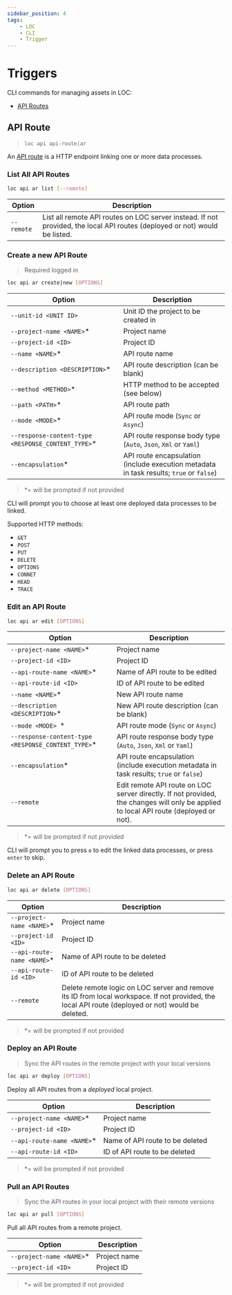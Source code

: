 ```yaml
---
sidebar_position: 4
tags:
    - LOC
    - CLI
    - Trigger
---
```


# Triggers

CLI commands for managing assets in LOC:

-   [API Routes](#api-route)

## API Route

> `loc api api-route|ar`

An [API route](/legacy/0.10/tutorials/create-api-route) is a HTTP endpoint linking one or more data processes.

### List All API Routes

```bash
loc api ar list [--remote]
```

| Option     | Description                                                                                                                |
| ---------- | -------------------------------------------------------------------------------------------------------------------------- |
| `--remote` | List all remote API routes on LOC server instead. If not provided, the local API routes (deployed or not) would be listed. |

### Create a new API Route

> Required logged in

```bash
loc api ar create|new [OPTIONS]
```

| Option                                              | Description                                                                             |
| --------------------------------------------------- | --------------------------------------------------------------------------------------- |
| `--unit-id <UNIT ID>`                               | Unit ID the project to be created in                                                    |
| `--project-name <NAME>`\*                           | Project name                                                                            |
| `--project-id <ID>`                                 | Project ID                                                                              |
| `--name <NAME>`\*                                   | API route name                                                                          |
| `--description <DESCRIPTION>`\*                     | API route description (can be blank)                                                    |
| `--method <METHOD>`\*                               | HTTP method to be accepted (see below)                                                  |
| `--path <PATH>`\*                                   | API route path                                                                          |
| `--mode <MODE>`\*                                   | API route mode (`Sync` or `Async`)                                                      |
| `--response-content-type <RESPONSE_CONTENT_TYPE>`\* | API route response body type (`Auto`, `Json`, `Xml` or `Yaml`)                          |
| `--encapsulation`\*                                 | API route encapsulation (include execution metadata in task results; `true` or `false`) |

> \*= will be prompted if not provided

CLI will prompt you to choose at least one deployed data processes to be linked.

Supported HTTP methods:

-   `GET`
-   `POST`
-   `PUT`
-   `DELETE`
-   `OPTIONS`
-   `CONNET`
-   `HEAD`
-   `TRACE`

### Edit an API Route

```bash
loc api ar edit [OPTIONS]
```

| Option                                              | Description                                                                                                                           |
| --------------------------------------------------- | ------------------------------------------------------------------------------------------------------------------------------------- |
| `--project-name <NAME>`\*                           | Project name                                                                                                                          |
| `--project-id <ID>`                                 | Project ID                                                                                                                            |
| `--api-route-name <NAME>`\*                         | Name of API route to be edited                                                                                                        |
| `--api-route-id <ID>`                               | ID of API route to be edited                                                                                                          |
| `--name <NAME>`\*                                   | New API route name                                                                                                                    |
| `--description <DESCRIPTION>`\*                     | New API route description (can be blank)                                                                                              |
| `--mode <MODE> `\*                                  | API route mode (`Sync` or `Async`)                                                                                                    |
| `--response-content-type <RESPONSE_CONTENT_TYPE>`\* | API route response body type (`Auto`, `Json`, `Xml` or `Yaml`)                                                                        |
| `--encapsulation`\*                                 | API route encapsulation (include execution metadata in task results; `true` or `false`)                                               |
| `--remote`                                          | Edit remote API route on LOC server directly. If not provided, the changes will only be applied to local API route (deployed or not). |

> \*= will be prompted if not provided

CLI will prompt you to press `e` to edit the linked data processes, or press `enter` to skip.

### Delete an API Route

```bash
loc api ar delete [OPTIONS]
```

| Option                      | Description                                                                                                                                        |
| --------------------------- | -------------------------------------------------------------------------------------------------------------------------------------------------- |
| `--project-name <NAME>`\*   | Project name                                                                                                                                       |
| `--project-id <ID>`         | Project ID                                                                                                                                         |
| `--api-route-name <NAME>`\* | Name of API route to be deleted                                                                                                                    |
| `--api-route-id <ID>`       | ID of API route to be deleted                                                                                                                      |
| `--remote`                  | Delete remote logic on LOC server and remove its ID from local workspace. If not provided, the local API route (deployed or not) would be deleted. |

> \*= will be prompted if not provided

### Deploy an API Route

> Sync the API routes in the remote project with your local versions

```bash
loc api ar deploy [OPTIONS]
```

Deploy all API routes from a _deployed_ local project.

| Option                      | Description                     |
| --------------------------- | ------------------------------- |
| `--project-name <NAME>`\*   | Project name                    |
| `--project-id <ID>`         | Project ID                      |
| `--api-route-name <NAME>`\* | Name of API route to be deleted |
| `--api-route-id <ID>`       | ID of API route to be deleted   |

> \*= will be prompted if not provided

### Pull an API Routes

> Sync the API routes in your local project with their remote versions

```bash
loc api ar pull [OPTIONS]
```

Pull all API routes from a remote project.

| Option                    | Description  |
| ------------------------- | ------------ |
| `--project-name <NAME>`\* | Project name |
| `--project-id <ID>`       | Project ID   |

> \*= will be prompted if not provided

